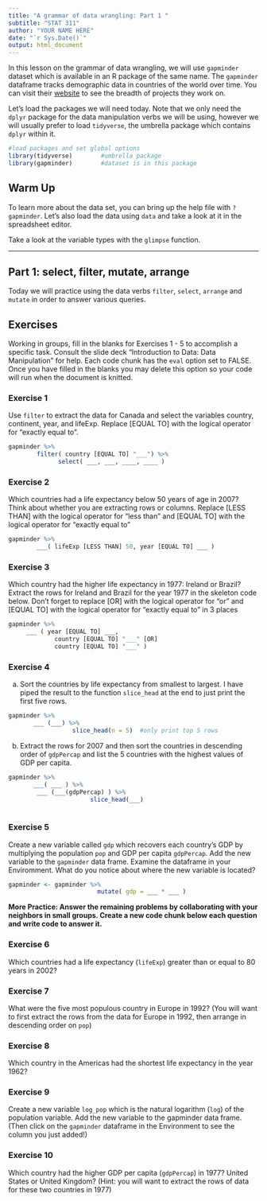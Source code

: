 ```yaml
---
title: "A grammar of data wrangling: Part 1 "
subtitle: "STAT 311"
author: "YOUR NAME HERE"
date: "`r Sys.Date()`"
output: html_document
---
```


In this lesson on the grammar of data wrangling, we will use `gapminder` dataset which is available in an R package of the same name. The `gapminder` dataframe tracks demographic data in countries of the world over time. You can visit their [website](https://www.gapminder.org) to see the breadth of projects they work on. 

Let's load the packages we will need today. Note that we only need the `dplyr` package for the data manipulation verbs we will be using, however we will usually prefer to load `tidyverse`, the umbrella package which contains `dplyr` within it.

```r
#load packages and set global options
library(tidyverse)        #umbrella package
library(gapminder)        #dataset is in this package

```

## Warm Up

To learn more about the data set, you can bring up the help file with `?gapminder`. Let's also load the data using `data` and take a look at it in the spreadsheet editor.

Take a look at the variable types  with the `glimpse` function. 

* * * 

## Part 1: select, filter, mutate, arrange

Today we will practice using the data verbs `filter`, `select`, `arrange` and `mutate` in order to answer various queries. 


## Exercises

Working in groups, fill in the blanks for Exercises 1 - 5 to accomplish a specific task. Consult the slide deck "Introduction to Data: Data Manipulation" for help. Each code chunk has the `eval` option set to FALSE. Once you have filled in the blanks you may delete this option so your code will run when the document is knitted.

### Exercise 1

Use `filter` to extract the data for Canada and select the variables country, continent, year, and lifeExp. Replace [EQUAL TO] with the logical operator for "exactly equal to". 



```r
    
gapminder %>% 
        filter( country [EQUAL TO] "___") %>%
              select( ___, ___, ____, ____ )

```

### Exercise 2

Which countries had a life expectancy below 50 years of age in 2007? Think about whether you are extracting rows or columns. Replace [LESS THAN] with the logical operator for "less than" and [EQUAL TO] with the logical operator for "exactly equal to"

```r

gapminder %>% 
        ___( lifeExp [LESS THAN] 50, year [EQUAL TO] ___ )

```

### Exercise 3

Which country had the higher life expectancy in 1977: Ireland or Brazil?
Extract the rows for Ireland and Brazil for the year 1977 in the skeleton code below. Don't forget to replace [OR] with the logical operator for "or" and [EQUAL TO] with the logical operator for "exactly equal to" in 3 places

```r

gapminder %>% 
     ___ ( year [EQUAL TO] ___,
             country [EQUAL TO] "___" [OR] 
             country [EQUAL TO] "___" )

```


### Exercise 4 

a. Sort the countries by life expectancy from smallest to largest.  I have piped the result to the function `slice_head` at the end to just print the first five rows.  

```r

gapminder %>% 
       ___ (___) %>% 
                  slice_head(n = 5)  #only print top 5 rows             

```


b. Extract the rows for 2007 and then sort the countries in descending order of `gdpPercap` and list the 5 countries with the highest values of GDP per capita.

```r

gapminder %>% 
       ___( ___ ) %>% 
        ___ (___(gdpPercap) ) %>% 
                       slice_head(___)
        

```

### Exercise 5

Create a new variable called `gdp` which recovers each country's GDP by multiplying the population `pop` and GDP per capita `gdpPercap`. Add the new variable to the `gapminder` data frame. Examine the dataframe in your Enviromment. What do you notice about where the new variable is located? 

```r
gapminder <- gapminder %>% 
                         mutate( gdp = ___ * ___ )

```


**More Practice: Answer the remaining problems by collaborating with your neighbors in small groups. Create a new code chunk below each question and write code to answer it. **

### Exercise 6

Which countries had a life expectancy (`lifeExp`)  greater than or equal to 80 years in 2002?

### Exercise 7

What were the five most populous country in Europe in 1992?  (You will want to first extract the rows from the data for Europe in 1992, then arrange in descending order on `pop`)

### Exercise 8

Which country in the Americas had the shortest life expectancy in the year 1962? 

### Exercise 9

Create a new variable `log_pop` which is the natural logarithm (`log`) of the population variable. Add the new variable to the gapminder data frame. (Then click on the `gapminder` dataframe in the Environment to see the column you just added!)

### Exercise 10

Which country had the higher GDP per capita (`gdpPercap`) in 1977? United States or United Kingdom? (Hint: you will want to extract the rows of data for these two countries in 1977)


